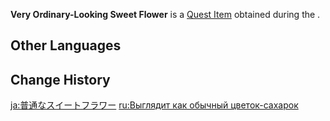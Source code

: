 {{Item Infobox
|id           = 100623
|image        = Item Sweet Flower.png
|type         = Quest Items
|group        = Event Items
|description  = A Sweet Flower gathered from beside a meteorite. It doesn't look, feel or smell like anything special. Perhaps only Ivanovich knows its true worth...
|source1      = Obtained during [[Unlimited Opportunity]]
|event        = Unreconciled Stars
|quest        = Unlimited Opportunity
|related_type = Variant
|related_item = Sweet Flower
}}
'''Very Ordinary-Looking Sweet Flower''' is a [[Quest Item]] obtained during the {{Quest|Unlimited Opportunity}}.

==Other Languages==
{{Other Languages
|default_hidden = 1
|en      = Very Ordinary-Looking Sweet Flower
|zhs     = 看起来很普通的甜甜花
|zhs_rm  = Kànqǐlái Hén Pǔtōng de Tiántián Huā
|zht     = 看起來很普通的甜甜花
|zht_rm  = Kànqǐlái Hén Pǔtōng de Tiántián Huā
|ja      = 普通なスイートフラワー
|ja_rm   = Futsuu-na Suiito Furawaa
|ko      = 아주 평범해 보이는 달콤달콤꽃
|es      = Flor dulce de aspecto normal
|fr      = Fleur sucrante d'aspect ordinaire
|ru      = Выглядит как обычный цветок-сахарок
|th      = Sweet Flower ที่ดูธรรมดา
|th_rm   = 
|vi      = Hoa Ngọt Tầm Thường
|de      = Ganz normal aussehende Zuckerblume
|id      = Sweet Flower Biasa
|pt      = Parece uma Flor Doce Comum
|tr      = Çok Sıradan Görünümlü Tatlı Çiçek
|it      = Fiordolce dall'aspetto molto ordinario
}}

==Change History==
{{Change History|1.1}}

[[ja:普通なスイートフラワー]]
[[ru:Выглядит как обычный цветок-сахарок]]